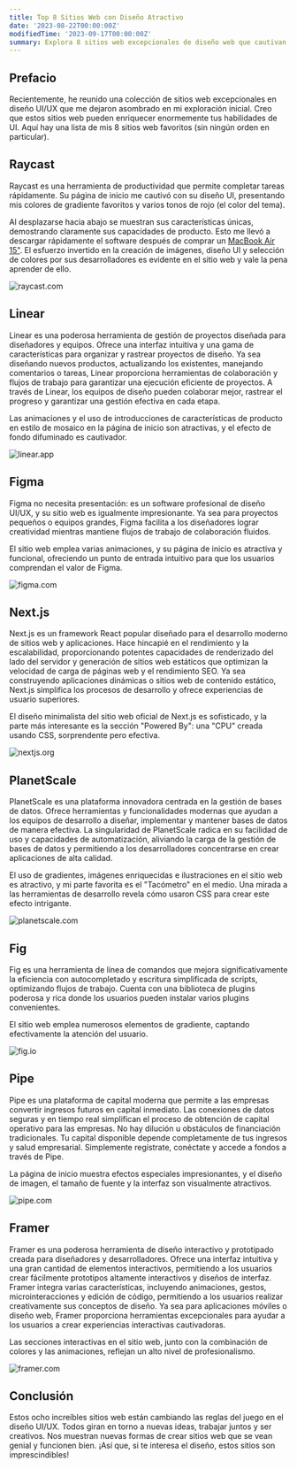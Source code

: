 ```yaml
---
title: Top 8 Sitios Web con Diseño Atractivo
date: '2023-08-22T00:00:00Z'
modifiedTime: '2023-09-17T00:00:00Z'
summary: Explora 8 sitios web excepcionales de diseño web que cautivan e inspiran.
---
```


## Prefacio

Recientemente, he reunido una colección de sitios web excepcionales en diseño UI/UX que me dejaron asombrado en mi exploración inicial. Creo que estos sitios web pueden enriquecer enormemente tus habilidades de UI. Aquí hay una lista de mis 8 sitios web favoritos (sin ningún orden en particular).

## Raycast

Raycast es una herramienta de productividad que permite completar tareas rápidamente. Su página de inicio me cautivó con su diseño UI, presentando mis colores de gradiente favoritos y varios tonos de rojo (el color del tema).

Al desplazarse hacia abajo se muestran sus características únicas, demostrando claramente sus capacidades de producto. Esto me llevó a descargar rápidamente el software después de comprar un [MacBook Air 15"](/uses). El esfuerzo invertido en la creación de imágenes, diseño UI y selección de colores por sus desarrolladores es evidente en el sitio web y vale la pena aprender de ello.

<Image
  src='/images/blog/top-8-attractive-web-design-websites/raycast-com.png'
  width={1920}
  height={1024}
  alt='raycast.com'
/>

<LinkCard href='https://www.raycast.com' hostname='raycast.com' title='Raycast' />

## Linear

Linear es una poderosa herramienta de gestión de proyectos diseñada para diseñadores y equipos. Ofrece una interfaz intuitiva y una gama de características para organizar y rastrear proyectos de diseño. Ya sea diseñando nuevos productos, actualizando los existentes, manejando comentarios o tareas, Linear proporciona herramientas de colaboración y flujos de trabajo para garantizar una ejecución eficiente de proyectos. A través de Linear, los equipos de diseño pueden colaborar mejor, rastrear el progreso y garantizar una gestión efectiva en cada etapa.

Las animaciones y el uso de introducciones de características de producto en estilo de mosaico en la página de inicio son atractivas, y el efecto de fondo difuminado es cautivador.

<Image
  src='/images/blog/top-8-attractive-web-design-websites/linear-app.png'
  width={1920}
  height={1024}
  alt='linear.app'
/>

<LinkCard href='https://linear.app' hostname='linear.app' title='Linear' />

## Figma

Figma no necesita presentación: es un software profesional de diseño UI/UX, y su sitio web es igualmente impresionante. Ya sea para proyectos pequeños o equipos grandes, Figma facilita a los diseñadores lograr creatividad mientras mantiene flujos de trabajo de colaboración fluidos.

El sitio web emplea varias animaciones, y su página de inicio es atractiva y funcional, ofreciendo un punto de entrada intuitivo para que los usuarios comprendan el valor de Figma.

<Image
  src='/images/blog/top-8-attractive-web-design-websites/figma-com.png'
  width={1920}
  height={1024}
  alt='figma.com'
/>

<LinkCard href='https://www.figma.com' hostname='figma.com' title='Figma' />

## Next.js

Next.js es un framework React popular diseñado para el desarrollo moderno de sitios web y aplicaciones. Hace hincapié en el rendimiento y la escalabilidad, proporcionando potentes capacidades de renderizado del lado del servidor y generación de sitios web estáticos que optimizan la velocidad de carga de páginas web y el rendimiento SEO. Ya sea construyendo aplicaciones dinámicas o sitios web de contenido estático, Next.js simplifica los procesos de desarrollo y ofrece experiencias de usuario superiores.

El diseño minimalista del sitio web oficial de Next.js es sofisticado, y la parte más interesante es la sección "Powered By": una "CPU" creada usando CSS, sorprendente pero efectiva.

<Image
  src='/images/blog/top-8-attractive-web-design-websites/nextjs-org.png'
  width={1920}
  height={1024}
  alt='nextjs.org'
/>

<LinkCard href='https://nextjs.org' hostname='nextjs.org' title='Nextjs' />

## PlanetScale

PlanetScale es una plataforma innovadora centrada en la gestión de bases de datos. Ofrece herramientas y funcionalidades modernas que ayudan a los equipos de desarrollo a diseñar, implementar y mantener bases de datos de manera efectiva. La singularidad de PlanetScale radica en su facilidad de uso y capacidades de automatización, aliviando la carga de la gestión de bases de datos y permitiendo a los desarrolladores concentrarse en crear aplicaciones de alta calidad.

El uso de gradientes, imágenes enriquecidas e ilustraciones en el sitio web es atractivo, y mi parte favorita es el "Tacómetro" en el medio. Una mirada a las herramientas de desarrollo revela cómo usaron CSS para crear este efecto intrigante.

<Image
  src='/images/blog/top-8-attractive-web-design-websites/planetscale-com.png'
  width={1920}
  height={1024}
  alt='planetscale.com'
/>

<LinkCard href='https://planetscale.com' hostname='planetscale.com' title='PlanetScale' />

## Fig

Fig es una herramienta de línea de comandos que mejora significativamente la eficiencia con autocompletado y escritura simplificada de scripts, optimizando flujos de trabajo. Cuenta con una biblioteca de plugins poderosa y rica donde los usuarios pueden instalar varios plugins convenientes.

El sitio web emplea numerosos elementos de gradiente, captando efectivamente la atención del usuario.

<Image src='/images/blog/top-8-attractive-web-design-websites/fig-io.png' width={1920} height={1024} alt='fig.io' />

<LinkCard href='https://fig.io' hostname='fig.io' title='Fig' />

## Pipe

Pipe es una plataforma de capital moderna que permite a las empresas convertir ingresos futuros en capital inmediato. Las conexiones de datos seguras y en tiempo real simplifican el proceso de obtención de capital operativo para las empresas. No hay dilución u obstáculos de financiación tradicionales. Tu capital disponible depende completamente de tus ingresos y salud empresarial. Simplemente regístrate, conéctate y accede a fondos a través de Pipe.

La página de inicio muestra efectos especiales impresionantes, y el diseño de imagen, el tamaño de fuente y la interfaz son visualmente atractivos.

<Image src='/images/blog/top-8-attractive-web-design-websites/pipe-com.png' width={1920} height={1024} alt='pipe.com' />

<LinkCard href='https://pipe.com' hostname='pipe.com' title='Pipe' />

## Framer

Framer es una poderosa herramienta de diseño interactivo y prototipado creada para diseñadores y desarrolladores. Ofrece una interfaz intuitiva y una gran cantidad de elementos interactivos, permitiendo a los usuarios crear fácilmente prototipos altamente interactivos y diseños de interfaz. Framer integra varias características, incluyendo animaciones, gestos, microinteracciones y edición de código, permitiendo a los usuarios realizar creativamente sus conceptos de diseño. Ya sea para aplicaciones móviles o diseño web, Framer proporciona herramientas excepcionales para ayudar a los usuarios a crear experiencias interactivas cautivadoras.

Las secciones interactivas en el sitio web, junto con la combinación de colores y las animaciones, reflejan un alto nivel de profesionalismo.

<Image
  src='/images/blog/top-8-attractive-web-design-websites/framer-com.png'
  width={1920}
  height={1024}
  alt='framer.com'
/>

<LinkCard href='https://www.framer.com' hostname='framer.com' title='Framer' />

## Conclusión

Estos ocho increíbles sitios web están cambiando las reglas del juego en el diseño UI/UX. Todos giran en torno a nuevas ideas, trabajar juntos y ser creativos. Nos muestran nuevas formas de crear sitios web que se vean genial y funcionen bien. ¡Así que, si te interesa el diseño, estos sitios son imprescindibles!